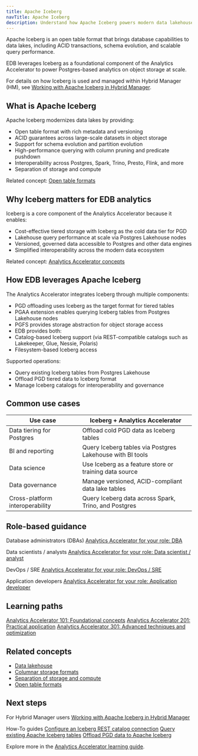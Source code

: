 ```yaml
---
title: Apache Iceberg
navTitle: Apache Iceberg
description: Understand how Apache Iceberg powers modern data lakehouses and how Analytics Accelerator integrates Iceberg into the EDB Postgres ecosystem.
---
```


Apache Iceberg is an open table format that brings database capabilities to data lakes, including ACID transactions, schema evolution, and scalable query performance.

EDB leverages Iceberg as a foundational component of the Analytics Accelerator to power Postgres-based analytics on object storage at scale.

For details on how Iceberg is used and managed within Hybrid Manager (HM), see [Working with Apache Iceberg in Hybrid Manager](../hybrid-manager/analytics/iceberg).

## What is Apache Iceberg

Apache Iceberg modernizes data lakes by providing:

- Open table format with rich metadata and versioning
- ACID guarantees across large-scale datasets in object storage
- Support for schema evolution and partition evolution
- High-performance querying with column pruning and predicate pushdown
- Interoperability across Postgres, Spark, Trino, Presto, Flink, and more
- Separation of storage and compute

Related concept: [Open table formats](../../explained/generic-concepts#open-table-formats)

## Why Iceberg matters for EDB analytics

Iceberg is a core component of the Analytics Accelerator because it enables:

- Cost-effective tiered storage with Iceberg as the cold data tier for PGD
- Lakehouse query performance at scale via Postgres Lakehouse nodes
- Versioned, governed data accessible to Postgres and other data engines
- Simplified interoperability across the modern data ecosystem

Related concept: [Analytics Accelerator concepts](../../analytics-concepts#edb-postgres-lakehouse)

## How EDB leverages Apache Iceberg

The Analytics Accelerator integrates Iceberg through multiple components:

- PGD offloading uses Iceberg as the target format for tiered tables
- PGAA extension enables querying Iceberg tables from Postgres Lakehouse nodes
- PGFS provides storage abstraction for object storage access
- EDB provides both:
- Catalog-based Iceberg support (via REST-compatible catalogs such as Lakekeeper, Glue, Nessie, Polaris)
- Filesystem-based Iceberg access

Supported operations:

- Query existing Iceberg tables from Postgres Lakehouse
- Offload PGD tiered data to Iceberg format
- Manage Iceberg catalogs for interoperability and governance

## Common use cases

| Use case | Iceberg + Analytics Accelerator |
|----------|---------------------------------|
| Data tiering for Postgres | Offload cold PGD data as Iceberg tables |
| BI and reporting | Query Iceberg tables via Postgres Lakehouse with BI tools |
| Data science | Use Iceberg as a feature store or training data source |
| Data governance | Manage versioned, ACID-compliant data lake tables |
| Cross-platform interoperability | Query Iceberg data across Spark, Trino, and Postgres |

## Role-based guidance

Database administrators (DBAs)
[Analytics Accelerator for your role: DBA](../learn/personas#database-administrator-dba)

Data scientists / analysts
[Analytics Accelerator for your role: Data scientist / analyst](../learn/personas#data-scientist-data-analyst)

DevOps / SRE
[Analytics Accelerator for your role: DevOps / SRE](../learn/personas#devops-engineer-site-reliability-engineer-sre)

Application developers
[Analytics Accelerator for your role: Application developer](../learn/personas#application-developer)

## Learning paths

[Analytics Accelerator 101: Foundational concepts](../learn/paths/101)
[Analytics Accelerator 201: Practical application](../learn/paths/201)
[Analytics Accelerator 301: Advanced techniques and optimization](../learn/paths/301)

## Related concepts

- [Data lakehouse](../../explained/generic-concepts#data-lakehouse)
- [Columnar storage formats](../../explained/generic-concepts#columnar-storage-formats)
- [Separation of storage and compute](../../explained/generic-concepts#separation-of-storage-and-compute)
- [Open table formats](../../explained/generic-concepts#open-table-formats)

## Next steps

For Hybrid Manager users
[Working with Apache Iceberg in Hybrid Manager](../hybrid-manager/analytics/iceberg)

How-To guides
[Configure an Iceberg REST catalog connection](../learn/how-to/configure-iceberg-catalog)
[Query existing Apache Iceberg tables](../learn/how-to/query-iceberg-existing-tables)
[Offload PGD data to Apache Iceberg](../learn/how-to/offload-pgd-to-iceberg)

Explore more in the [Analytics Accelerator learning guide](../learn/index).
